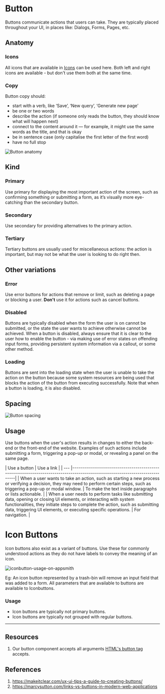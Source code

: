 

<Meta of={ButtonStories} />

[//]: # (TODO: when to renderAs button vs a)

# Button

Buttons communicate actions that users can take. They are typically placed throughout your UI, in places like: Dialogs, Forms, Pages, etc.

<Canvas of={ButtonStories.ButtonStory} />

## Anatomy

### Icons
All icons that are available in [Icons](https://design-system.appsmith.com/?path=/docs/design-system-icon--documentation) can be used here.
Both left and right icons are available - but don't use them both at the same time.

### Copy

Button copy should:

- start with a verb, like ‘Save’, ‘New query’, ‘Generate new page’
- be one or two words
- describe the action (if someone only reads the button, they should know what will happen next)
- connect to the content around it — for example, it might use the same words as the title, and that is okay
- be in sentence case (only capitalise the first letter of the first word)
- have no full stop

![Button anatomy](./docs/button-anatomy.png)


## Kind

### Primary

Use primary for displaying the most important action of the screen, such as confirming something or submitting a form, as it’s visually more eye-catching than the secondary button.
<Canvas of={ButtonStories.ButtonPrimaryStory} />


### Secondary

Use secondary for providing alternatives to the primary action.
<Canvas of={ButtonStories.ButtonSecondaryStory} />

### Tertiary

Tertiary buttons are usually used for miscellaneous actions: the action is important, but may not be what the user is looking to do right then.
<Canvas of={ButtonStories.ButtonTertiaryStory} />

## Other variations

### Error

Use error buttons for actions that remove or limit, such as deleting a page or blocking a user. **Don't** use it for actions such as cancel buttons.
<Canvas of={ButtonStories.ButtonErrorStory} />

### Disabled

Buttons are typically disabled when the form the user is on cannot be submitted, or the state the user wants to achieve otherwise cannot be achieved. When a button is disabled, always ensure that it is clear to the user how to enable the button - via making use of error states on offending input forms, providing persistent system information via a callout, or some other method.
<Canvas of={ButtonStories.ButtonDisabledStory} />


### Loading

Buttons are sent into the loading state when the user is unable to take the action on the button because some system resources are being used that blocks the action of the button from executing successfully. Note that when a button is loading, it is also disabled.
<Canvas of={ButtonStories.ButtonLoadingStory} />


## Spacing

![Button spacing](./docs/button-spacing.png)

## Usage

Use buttons when the user's action results in changes to either the back-end or the front-end of the website. Examples of such actions include submitting a form, triggering a pop-up or modal, or revealing a panel on the same page.

[//]: # (TODO: Needs improvement)
| Use a button | Use a link                                                                                                                    |
| --- |-------------------------------------------------------------------------------------------------------------------------------|
| When a user wants to take an action, such as starting a new process or verifying a decision, they may need to perform certain steps, such as triggering a pop-up or modal window. | To make the text inside paragraphs or lists actionable.                                                                       |
| When a user needs to perform tasks like submitting data, opening or closing UI elements, or interacting with system functionalities, they initiate steps to complete the action, such as submitting data, triggering UI elements, or executing specific operations. | For navigation.                                                                                                                  |

# Icon Buttons

Icon buttons also exist as a variant of buttons. Use these for commonly understood actions as they do not have labels to convey the meaning of an icon.

![iconbutton-usage-on-appsmith](./docs/iconbutton-usage-on-appsmith.png)

Eg: An icon button represented by a trash-bin will remove an input field that was added to a form.
All parameters that are available to buttons are available to Iconbuttons.

### Usage
- Icon buttons are typically not primary buttons.
- Icon buttons are typically not grouped with regular buttons.

---
## Resources
1. Our button component accepts all arguments [HTML's button tag](https://developer.mozilla.org/en-US/docs/Web/API/HTMLButtonElement) accepts.

## References
1. https://makeitclear.com/ux-ui-tips-a-guide-to-creating-buttons/
2. https://marcysutton.com/links-vs-buttons-in-modern-web-applications




